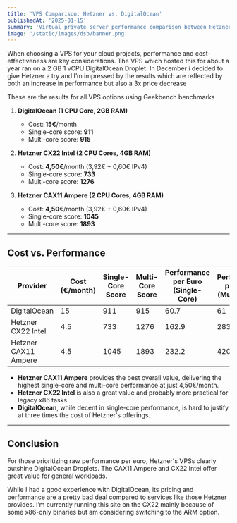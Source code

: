 ```yaml
---
title: 'VPS Comparison: Hetzner vs. DigitalOcean'
publishedAt: '2025-01-15'
summary: 'Virtual private server performance comparison between Hetzner Intel and ARM VMs and Digitalocean Droplets'
image: '/static/images/dsb/banner.png'
---
```


When choosing a VPS for your cloud projects, performance and cost-effectiveness are key considerations. The VPS which hosted this for about a year ran on a 
2 GB 1 vCPU DigitalOcean Droplet. In December i decided to give Hetzner a try and I’m impressed by the results which are reflected by both an increase in performance but also a 3x price decrease

These are the results for all VPS options using Geekbench benchmarks

1. **DigitalOcean (1 CPU Core, 2GB RAM)**
    - Cost: **15€**/month
    - Single-core score: **911**
    - Multi-core score: **915**

2. **Hetzner CX22 Intel (2 CPU Cores, 4GB RAM)**
    - Cost: **4,50€**/month (3,92€ + 0,60€ IPv4)
    - Single-core score: **733**
    - Multi-core score: **1276**

3. **Hetzner CAX11 Ampere (2 CPU Cores, 4GB RAM)**
    - Cost: **4,50€**/month (3,92€ + 0,60€ IPv4)
    - Single-core score: **1045**
    - Multi-core score: **1893**

---

## Cost vs. Performance

| Provider               | Cost (€/month)   | Single-Core Score | Multi-Core Score | Performance per Euro (Single-Core) | Performance per Euro (Multi-Core) |
|------------------------|------------------|-------------------|------------------|------------------------------------|-----------------------------------|
| DigitalOcean           | 15               | 911               | 915              | 60.7                               | 61                                |
| Hetzner CX22 Intel     | 4.5              | 733               | 1276             | 162.9                              | 283.6                             |
| Hetzner CAX11 Ampere   | 4.5              | 1045              | 1893             | 232.2                              | 420.7                             |


- **Hetzner CAX11 Ampere** provides the best overall value, delivering the highest single-core and multi-core performance at just 4,50€/month.
- **Hetzner CX22 Intel** is also a great value and probably more practical for legacy x86 tasks 
- **DigitalOcean**, while decent in single-core performance, is hard to justify at three times the cost of Hetzner's offerings.

---

## Conclusion

For those prioritizing raw performance per euro, Hetzner's VPSs clearly outshine DigitalOcean Droplets. The CAX11 Ampere and CX22 Intel offer great value for general workloads.

While I had a good experience with DigitalOcean, its pricing and performance are a pretty bad deal compared to services like those Hetzner provides. I’m currently running this site on the CX22 mainly because of some x86-only binaries but am considering switching to the ARM option.
